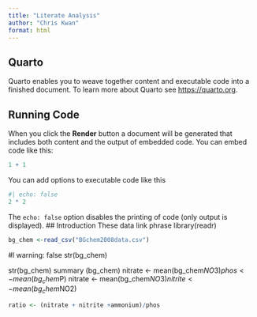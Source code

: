 ```yaml
---
title: "Literate Analysis"
author: "Chris Kwan"
format: html
---
```


## Quarto

Quarto enables you to weave together content and executable code into a finished document. To learn more about Quarto see <https://quarto.org>.

## Running Code

When you click the **Render** button a document will be generated that includes both content and the output of embedded code. You can embed code like this:

```r
1 + 1
```

You can add options to executable code like this 

```r
#| echo: false
2 * 2
```

The `echo: false` option disables the printing of code (only output is displayed).
 ## Introduction
 These data link phrase 
 library(readr)
```r
bg_chem <-read_csv("BGchem2008data.csv")

```
 #l warning: false
 str(bg_chem)

str(bg_chem) 
summary (bg_chem)
nitrate <- mean(bg_chem$NO3)
phos <- mean(bg_chem$P)
nitrate <- mean(bg_chem$NO3)
nitrite <- mean(bg_chem$NO2)
```r
ratio <- (nitrate + nitrite +ammonium)/phos
```

 